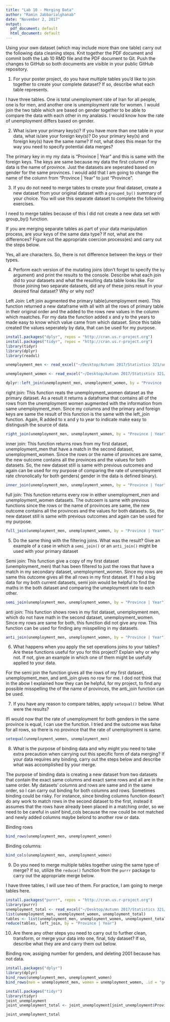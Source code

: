 ```yaml
---
title: "Lab 10 - Merging Data"
author: "Ramin Jabbarialghanab"
date: "November 2, 2017"
output:
  pdf_document: default
  html_document: default
---
```


Using your own dataset (which may include more than one table) carry out the following data cleaning steps. Knit together the PDF document and commit both the Lab 10 RMD file and the PDF document to Git. Push the changes to GitHub so both documents are visible in your public GitHub repository. 

1. For your poster project, do you have multiple tables you'd like to join together to create your complete dataset? If so, describe what each table represents. 

I have three tables. One is total unemployment rate of Iran for all people, one is for men, and another one is unemployment rate for women. I would join the two table which are based on gender together to be able to compare the data with each other in my analasis. I would know how the rate of unemployment differs based on gender. 


2. What is/are your primary key(s)? If you have more than one table in your data, what is/are your foreign key(s)? Do your primary key(s) and foreign key(s) have the same name? If not, what does this mean for the way you need to specify potential data merges?

The primary key in my my data is "Province | Year" and this is same with the foreign keys. The keys are same because my data the first column of my data is the name of province. Just the datasets are seperated based on gender for the same provinces. I would add that I am going to change the name of the column from "Province | Year" to just "Province". 


3. If you do not need to merge tables to create your final dataset, create a new dataset from your original dataset with a `grouped_by()` summary of your choice. You will use this separate dataset to complete the following exercises. 

I need to merge tables because of this I did not create a new data set with group_by() function. 


If you are merging separate tables as part of your data manipulation process, are your keys of the same data type? If not, what are the differences? Figure out the appropriate coercion process(es) and carry out the steps below. 

Yes, all are characters. So, there is not difference between the keys or their types. 


4. Perform each version of the mutating joins (don't forget to specify the `by` argument) and print the results to the console. Describe what each join did to your datasets and what the resulting data table looks like. For those joining  two separate datasets, did any of these joins result in your desired final dataset? Why or why not?




Left Join: Left join augmented the primary table(unemployment men). This function returned a new dataframe with all with all the rows of primary table in their original order and the added to the rows new values in the column which maatches. For my data the function added x and y to the years to made easy to know which value came from which dataset. Since this table created the values seperately by data, that can be used for my purpose. 

```r
install.packages("dplyr", repos = "http://cran.us.r-project.org")
install.packages("tidyr", repos = "http://cran.us.r-project.org")
library(tidyr)
library(dplyr)
library(readxl)

unemployment_men <- read_excel("~/Desktop/Autumn 2017/Statistics 321/unemployment rate/unemployment_men.xlsx", skip = 2)

unemployment_women <- read_excel("~/Desktop/Autumn 2017/Statistics 321/unemployment rate/unemployment_women.xlsx", skip = 2)

dplyr::left_join(unemployment_men, unemployment_women, by = "Province | Year")
```





right join: This function reats the unemployment_women dataset as the primary dataset. As a result it returns a dataframe that contains all of the rows from the unemployment women augmented with the information from same unemployment_men. Since my columns and the primary and foreign keys are same the result of this function is the same with the left_join function. Again, R added to x and y to year to indicate make easy to distingusih the source of data. 



```r
right_join(unemployment_men, unemployment_women, by = "Province | Year")
```


inner join: This function returns rows from my first dataset, unemployment_men that have a match in the second dataset, unemployment_women. Since the rows or the name of provinces are same, the new outcome contains all the provinces and the values for both datasets. So, the new dataset still is same with previous outcomes and again can be used for my purpose of comparing the rate of unemployment rate chronolically for both genders( gender in the data is defined binary). 

```r
inner_join(unemployment_men, unemployment_women, by = "Province | Year")
```


full join: This function returns every row in either unemployment_men and unemployment_women datasets. The outcoem is same with previous functions since the rows or the name of provinces are same, the new outcome contains all the provinces and the values for both datasets. So, the new dataset still is same with previous outcomes and again can be used for my purpose.

```r
full_join(unemployment_men, unemployment_women, by = "Province | Year")
```




5. Do the same thing with the filtering joins. What was the result? Give an example of a case in which a `semi_join()` or an `anti_join()` might be used with your primary dataset

Semi join: This function give a copy of my first dataset (unemployment_men) that has been filtered to just the rows that have a match in my secondary dataset, unemployment_women. Since my rows are same this outcome gives all the all rows in my first dataset. If I had a big data for my both current datasets, semi join would be helpful to find the maths in the both dataset and comparing the umeployment rate to each other. 

```r
semi_join(unemployment_men, unemployment_women, by = "Province | Year")
```


anti join:  This function shows rows in my fist dataset, unemployment men, which do not have math in the second dataset, unemployment_women. Since my rows are same for both, this function did not give any row. This function can be used for finding any misspelling in my datasets.

```r
anti_join(unemployment_men, unemployment_women, by = "Province | Year")
```


6. What happens when you apply the set operations joins to your tables? Are these functions useful for you for this project? Explain why or why not. If not, give an example in which one of them might be usefully applied to your data. 

For the semi join the function gives all the rows of my first dataset, unemployment_men, and anti_join gives no row for me. I dod not think that in the abow I explained how they can be helpful, for my project, to find any possible misspelling the of the name of provinces, the anti_join function can be used. 


7. If you have any reason to compare tables, apply `setequal()` below. What were the results? 

IfI would now that the rate of unemployment for both genders in the same province is equal, I can use the function. I tried and the outcome was false for all rows, so there is no province that the rate of unemployment is same. 

```r
setequal(unemployment_women, unemployment_men)
```



8. What is the purpose of binding data and why might you need to take extra precaution when carrying out this specific form of data merging? If your data requires any binding, carry out the steps below and describe what was accomplished by your merge.


The purpose of binding data is creating a new dataset from two datasets that contain the exact same columns and exact same rows and all are in the same order. My datasets' columns and rows are same and in the same order, so I can carry out binding for both columns and rows. Sometimes binding could be risky. For instance, since binding columns function doesn't do any work to match rows in the second dataset to the first, instead it assumes that the rows have already been placed in a matching order, so we need to be careful in usinf bind_cols because the row could be not matched and newly added columns maybe belond to another row or data. 

Binding rows

```r
bind_rows(unemployment_men, unemployment_women)
```

Binding columns:
```r
bind_cols(unemployment_men, unemployment_women)
```



9. Do you need to merge multiple tables together using the same type of merge? If so, utilize the `reduce()` function from the `purrr` package to carry out the appropriate merge below. 

I have three tables, I will use two of them. For practice, I am going to merge tables here. 

```r
install.packages("purrr", repos = "http://cran.us.r-project.org")
library(purrr)
unemployment_total <- read_excel("~/Desktop/Autumn 2017/Statistics 321/unemployment rate/unemployment_total.xlsx", skip = 2)
list(unemployment_men, unemployment_women, unemployment_total)
tables <- list(unemployment_men, unemployment_women, unemployment_total)
reduce(tables, left_join, by = "Province | Year")

```



10. Are there any other steps you need to carry out to further clean, transform, or merge your data into one, final, tidy dataset? If so, describe what they are and carry them out below.


Binding row, assiging number for genders, and deleting 2001 because has not data.

```r
install.packages("dplyr")
library(dplyr)
bind_rows(unemployment_men, unemployment_women)
bind_rows(men = unemployment_men, women = unemployment_women, .id = "gender")


```


```r
install.packages("tidyr")
library(tidyr)
joint_unemployment
joint_unemployment_total <- joint_unemployment[joint_unemployment$Province == 'Total', ]
```



```r
joint_unemployment_total

```







